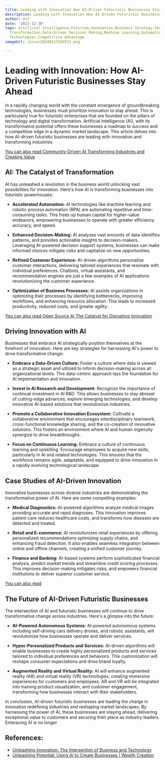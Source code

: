 ```yaml
---
title: Leading with Innovation How AI-Driven Futuristic Businesses Stay Ahead
description: Leading with Innovation How AI-Driven Futuristic Businesses Stay Ahead
author: Usf
date: '2023-12-30'
tags: Artificial Intelligence,Futurism,Innovation,Business Strategy,Technology Trends,Digital
  Transformation,Data-Driven Decision Making,Machine Learning,Automation,Disruptive
  Technologies,Competitive Advantage
imageUrl: /pixa/20240117184521.png

---
```

#  Leading with Innovation: How AI-Driven Futuristic Businesses Stay Ahead

In a rapidly changing world with the constant emergence  of groundbreaking technologies, businesses must prioritize  innovation to  stay  ahead. This is particularly true for futuristic enterprises that are founded on the pillars of technology and digital  transformation. Artificial Intelligence (AI), with its transformative potential offers these businesses  a roadmap to success and  a competitive edge in  a dynamic market landscape. This article delves into how AI-driven futuristic businesses  are leading with innovation and transforming industries.

[You can  also read Community-Driven AI Transforming Industries and Creating  Value](Community-Driven%20AI%20Transforming%20Industries%20and%20Creating%20Value)


## AI: The Catalyst  of Transformation
AI has  unleashed a revolution in the business world unlocking vast  possibilities for  innovation.  Here's how AI is transforming businesses into futuristic powerhouses:

- **Accelerated Automation:** AI technologies like machine learning and robotic process automation  (RPA) are automating repetitive and time-consuming tasks.  This frees up human capital for higher-value  endeavors, empowering businesses to operate with greater efficiency accuracy, and speed.

- **Enhanced Decision-Making:** AI analyzes vast amounts of data identifies patterns, and provides actionable insights to decision-makers. Leveraging AI-powered decision support systems, businesses can make informed choices mitigate  risks and capitalize on new opportunities.

- **Refined Customer Experience:** AI-driven algorithms personalize customer interactions, delivering tailored experiences  that resonate with individual preferences.  Chatbots,  virtual  assistants, and recommendation  engines are just a few examples of AI applications revolutionizing the customer experience.

-  **Optimization of Business Processes:** AI assists  organizations in optimizing their processes by identifying bottlenecks, improving workflows, and enhancing resource allocation. This leads to  increased productivity, reduced costs, and greater agility.

[You  can also read Open Source AI The Catalyst for Disruptive Innovation](Open%20Source%20AI%20The%20Catalyst%20for%20Disruptive%20Innovation)


## Driving Innovation with AI
Businesses that  embrace AI strategically position themselves at the forefront of innovation. Here are key strategies for harnessing AI's power to drive transformative  change:

- **Embrace a Data-Driven Culture:** Foster a culture where data is viewed as a strategic asset  and utilized to inform decision-making across all organizational levels. This data-centric approach  lays the foundation for AI implementation and innovation.

-  **Invest in AI Research and Development:** Recognize the importance of continual investment in AI  R&D.  This allows businesses  to stay abreast of cutting-edge advances, explore emerging technologies, and  develop innovative AI-based solutions that revolutionize industries.

- **Promote a Collaborative Innovation Ecosystem:** Cultivate a collaborative environment  that encourages interdisciplinary teamwork, cross-functional knowledge sharing, and the co-creation of innovative solutions.  This fosters an environment where AI  and human ingenuity synergize  to drive breakthroughs.

- **Focus on Continuous Learning:** Embrace a culture of continuous learning and upskilling. Encourage employees to  acquire new skills, particularly in  AI  and related technologies. This  ensures that the workforce remains agile, adaptable, and equipped to drive innovation in a rapidly evolving technological landscape.

## Case Studies of AI-Driven Innovation
Innovative businesses across diverse industries are demonstrating the transformative power of AI. Here are  some compelling examples:

- **Medical  Diagnostics:** AI-powered algorithms analyze medical images providing accurate and rapid diagnoses. This innovation  improves patient care reduces healthcare costs, and  transforms how diseases are detected and treated.

- **Retail and E-commerce:** AI revolutionizes retail experiences by offering personalized recommendations optimizing supply chains, and enhancing fraud detection. It also  enables seamless integration between online and offline channels, creating a unified customer journey.

- **Finance and Banking:** AI-based systems perform sophisticated financial analysis, predict market trends and streamline credit  scoring processes. This improves decision-making mitigates risks, and empowers financial institutions to deliver superior customer  service.

[You  can also read ]()


## The Future of AI-Driven Futuristic Businesses
The intersection of AI and futuristic businesses will continue to drive transformative change across  industries. Here's a glimpse into  the future:

- **AI-Powered Autonomous Systems:**  AI-powered  autonomous  systems including self-driving cars delivery drones, and robotic assistants, will revolutionize how businesses operate and deliver services.

- **Hyper-Personalized Products and Services:** AI-driven algorithms will enable businesses to create highly personalized products and services tailored to individual preferences and behaviors. This customization will reshape consumer  expectations and drive brand loyalty.

- **Augmented Reality and Virtual Reality:** AI will enhance augmented reality (AR) and virtual reality (VR)  technologies, creating immersive experiences for customers and employees. AR  and VR  will be integrated into  training product visualization, and customer  engagement,  transforming how businesses interact with their  stakeholders.

In conclusion, AI-driven futuristic businesses are leading the  charge in innovation redefining industries and reshaping market landscapes. By harnessing the power of AI, these businesses are staying ahead, delivering exceptional value to customers and  securing their place as  industry leaders. Embracing AI  is no longer

## References:
- [Unleashing Innovation: The Intersection of Business and Technology](https://www.linkedin.com/pulse/unleashing-innovation-intersection-business-vusal-salmanli)
- [Unleashing Potential: Using AI to Create Businesses | Wealth Creation](https://medium.com/wealth-creation/unleashing-potential-using-ai-to-create-businesses-2b18c56df19c)
